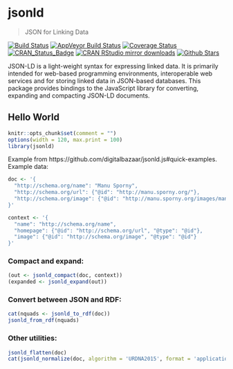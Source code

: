 # jsonld

> JSON for Linking Data

[![Build Status](https://travis-ci.org/ropensci/jsonld.svg?branch=master)](https://travis-ci.org/ropensci/jsonld)
[![AppVeyor Build Status](https://ci.appveyor.com/api/projects/status/github/ropensci/jsonld?branch=master&svg=true)](https://ci.appveyor.com/project/jeroenooms/jsonld)
[![Coverage Status](https://codecov.io/github/ropensci/jsonld/coverage.svg?branch=master)](https://codecov.io/github/ropensci/jsonld?branch=master)
[![CRAN_Status_Badge](http://www.r-pkg.org/badges/version/jsonld)](https://cran.r-project.org/package=jsonld)
[![CRAN RStudio mirror downloads](http://cranlogs.r-pkg.org/badges/jsonld)](https://cran.r-project.org/package=jsonld)
[![Github Stars](https://img.shields.io/github/stars/ropensci/jsonld.svg?style=social&label=Github)](https://github.com/ropensci/jsonld)


JSON-LD is a light-weight syntax for expressing linked data. It is primarily
intended for web-based programming environments, interoperable web services and for 
storing linked data in JSON-based databases. This package provides bindings to the 
JavaScript library for converting, expanding and compacting JSON-LD documents.

## Hello World

```r
knitr::opts_chunk$set(comment = "")
options(width = 120, max.print = 100)
library(jsonld)
```

Example from https://github.com/digitalbazaar/jsonld.js#quick-examples. Example data:

```r
doc <- '{
  "http://schema.org/name": "Manu Sporny",
  "http://schema.org/url": {"@id": "http://manu.sporny.org/"},
  "http://schema.org/image": {"@id": "http://manu.sporny.org/images/manu.png"}
}'

context <- '{
  "name": "http://schema.org/name",
  "homepage": {"@id": "http://schema.org/url", "@type": "@id"},
  "image": {"@id": "http://schema.org/image", "@type": "@id"}
}'
```

### Compact and expand:

```r
(out <- jsonld_compact(doc, context))
(expanded <- jsonld_expand(out))
```

### Convert between JSON and RDF:

```r
cat(nquads <- jsonld_to_rdf(doc))
jsonld_from_rdf(nquads)
```

### Other utilities:

```r
jsonld_flatten(doc)
cat(jsonld_normalize(doc, algorithm = 'URDNA2015', format = 'application/nquads'))
```

